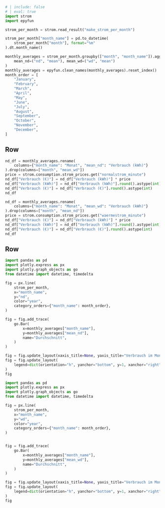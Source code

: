 ```python
# | include: false
# | eval: true
import strom
import epyfun

strom_per_month = strom.read_result("make_strom_per_month")

strom_per_month["month_name"] = pd.to_datetime(
    strom_per_month["month"], format="%m"
).dt.month_name()

monthly_averages = strom_per_month.groupby(["month", "month_name"]).agg(
    mean_nd=("nd", "mean"), mean_wd=("wd", "mean")
)
monthly_averages = epyfun.clean_names(monthly_averages).reset_index()
month_order = [
    "January",
    "February",
    "March",
    "April",
    "May",
    "June",
    "July",
    "August",
    "September",
    "October",
    "November",
    "December",
]
```

## Row

```python
nd_df = monthly_averages.rename(
    columns={"month_name": "Monat", "mean_nd": "Verbrauch (kWh)"}
).drop(columns=["month", "mean_wd"])
price = strom.consumption.strom_prices.get("normalstrom_minute")
nd_df["Verbrauch (€)"] = nd_df["Verbrauch (kWh)"] * price
nd_df["Verbrauch (kWh)"] = nd_df["Verbrauch (kWh)"].round().astype(int)
nd_df["Verbrauch (€)"] = nd_df["Verbrauch (€)"].round().astype(int)
nd_df
```

```python
nd_df = monthly_averages.rename(
    columns={"month_name": "Monat", "mean_wd": "Verbrauch (kWh)"}
).drop(columns=["month", "mean_nd"])
price = strom.consumption.strom_prices.get("waermestrom_minute")
nd_df["Verbrauch (€)"] = nd_df["Verbrauch (kWh)"] * price
nd_df["Verbrauch (kWh)"] = nd_df["Verbrauch (kWh)"].round().astype(int)
nd_df["Verbrauch (€)"] = nd_df["Verbrauch (€)"].round().astype(int)
nd_df
```


## Row

```python
import pandas as pd
import plotly.express as px
import plotly.graph_objects as go
from datetime import datetime, timedelta

fig = px.line(
    strom_per_month,
    x="month_name",
    y="nd",
    color="year",
    category_orders={"month_name": month_order},
)

fig = fig.add_trace(
    go.Bar(
        x=monthly_averages["month_name"],
        y=monthly_averages["mean_nd"],
        name="Durchschnitt",
    )
)

fig = fig.update_layout(xaxis_title=None, yaxis_title="Verbrauch im Monat (kWh)")
fig = fig.update_layout(
    legend=dict(orientation="h", yanchor="bottom", y=1, xanchor="right", x=0.75)
)
fig
```


```python
import pandas as pd
import plotly.express as px
import plotly.graph_objects as go
from datetime import datetime, timedelta

fig = px.line(
    strom_per_month,
    x="month_name",
    y="wd",
    color="year",
    category_orders={"month_name": month_order},
)


fig = fig.add_trace(
    go.Bar(
        x=monthly_averages["month_name"],
        y=monthly_averages["mean_wd"],
        name="Durchschnitt",
    )
)

fig = fig.update_layout(xaxis_title=None, yaxis_title="Verbrauch im Monat (kWh)")
fig = fig.update_layout(
    legend=dict(orientation="h", yanchor="bottom", y=1, xanchor="right", x=0.75)
)
fig
```

